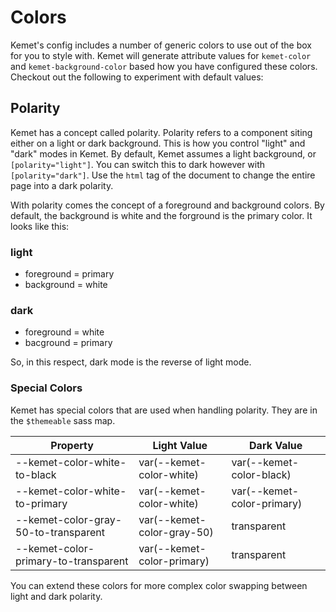 
<Meta of={stories} />

# Colors

Kemet's config includes a number of generic colors to use out of the box for you to style with. Kemet will generate attribute values for `kemet-color` and `kemet-background-color` based how you have configured these colors. Checkout out the following to experiment with default values:

<Canvas name="Standard" of={stories.Standard} />
<ArgsTable story="Standard" />

## Polarity

Kemet has a concept called polarity. Polarity refers to a component siting either on a light or dark background. This is how you control "light" and "dark" modes in Kemet. By default, Kemet assumes a light background, or `[polarity="light"]`. You can switch this to dark however with `[polarity="dark"]`. Use the `html` tag of the document to change the entire page into a dark polarity.

With polarity comes the concept of a foreground and background colors. By default, the background is white and the forground is the primary color. It looks like this:

### light
- foreground = primary
- background = white

### dark
- foreground = white
- bacground = primary

So, in this respect, dark mode is the reverse of light mode.

### Special Colors

Kemet has special colors that are used when handling polarity. They are in the `$themeable` sass map.

| Property                             | Light Value                | Dark Value                 |
| ------------------------------------ | -------------------------- | -------------------------- |
| --kemet-color-white-to-black         | var(--kemet-color-white)   | var(--kemet-color-black)   |
| --kemet-color-white-to-primary       | var(--kemet-color-white)   | var(--kemet-color-primary) |
| --kemet-color-gray-50-to-transparent | var(--kemet-color-gray-50) | transparent                |
| --kemet-color-primary-to-transparent | var(--kemet-color-primary) | transparent                |

You can extend these colors for more complex color swapping between light and dark polarity.
